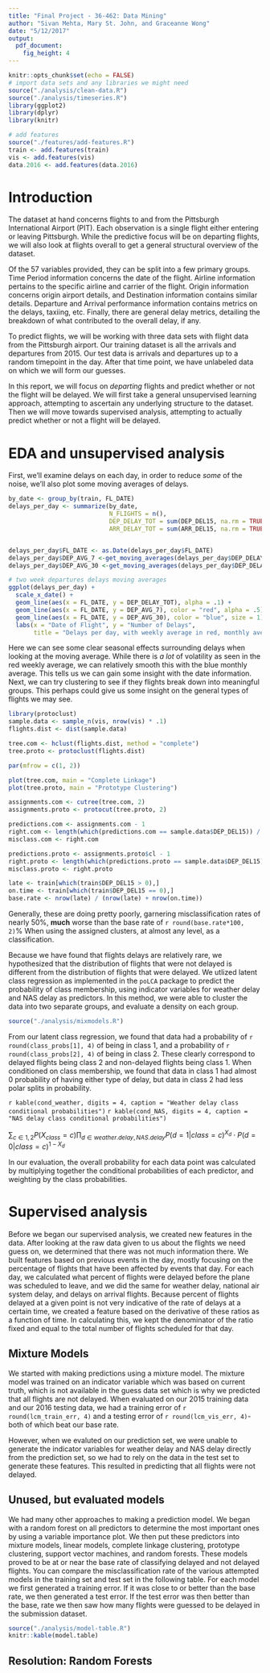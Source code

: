 ```yaml
---
title: "Final Project - 36-462: Data Mining"
author: "Sivan Mehta, Mary St. John, and Graceanne Wong"
date: "5/12/2017"
output:
  pdf_document:
    fig_height: 4
---
```


```r
knitr::opts_chunk$set(echo = FALSE)
# import data sets and any libraries we might need
source("./analysis/clean-data.R")
source("./analysis/timeseries.R")
library(ggplot2)
library(dplyr)
library(knitr)

# add features
source("./features/add-features.R")
train <- add.features(train)
vis <- add.features(vis)
data.2016 <- add.features(data.2016)
```

# Introduction

The dataset at hand concerns flights to and from the Pittsburgh International Airport (PIT). Each observation is a single flight either entering or leaving Pittsburgh. While the predictive focus will be on departing flights, we will also look at flights overall to get a general structural overview of the dataset.

Of the 57 variables provided, they can be split into a few primary groups. Time Period information concerns the date of the flight. Airline information pertains to the specific airline and carrier of the flight. Origin information concerns origin airport details, and Destination information contains similar details. Departure and Arrival performance information contains metrics on the delays, taxiing, etc. Finally, there are general delay metrics, detailing the breakdown of what contributed to the overall delay, if any.

To predict flights, we will be working with three data sets with flight data from the Pittsburgh airport. Our training dataset is all the arrivals and departures from 2015. Our test data is arrivals and departures up to a random timepoint in the day. After that time point, we have unlabeled data on which we will form our guesses.

In this report, we will focus on *departing* flights and predict whether or not the flight will be delayed. We will first take a general unsupervised learning approach, attempting to ascertain any underlying structure to the dataset. Then we will move towards supervised analysis, attempting to actually predict whether or not a flight will be delayed.

# EDA and unsupervised analysis

First, we'll examine delays on each day, in order to reduce *some* of the noise, we'll also plot some moving averages of delays.

```r
by_date <- group_by(train, FL_DATE)
delays_per_day <- summarize(by_date,
                            N_FLIGHTS = n(),
                            DEP_DELAY_TOT = sum(DEP_DEL15, na.rm = TRUE),
                            ARR_DELAY_TOT = sum(ARR_DEL15, na.rm = TRUE))


delays_per_day$FL_DATE <- as.Date(delays_per_day$FL_DATE)
delays_per_day$DEP_AVG_7 <-get_moving_averages(delays_per_day$DEP_DELAY_TOT, 7)
delays_per_day$DEP_AVG_30 <-get_moving_averages(delays_per_day$DEP_DELAY_TOT, 30)

# two week departures delays moving averages
ggplot(delays_per_day) +
  scale_x_date() +
  geom_line(aes(x = FL_DATE, y = DEP_DELAY_TOT), alpha = .1) +
  geom_line(aes(x = FL_DATE, y = DEP_AVG_7), color = "red", alpha = .5) +
  geom_line(aes(x = FL_DATE, y = DEP_AVG_30), color = "blue", size = 1) +
  labs(x = "Date of Flight", y = "Number of Delays",
       title = "Delays per day, with weekly average in red, monthly average in blue")
```

Here we can see some clear seasonal effects surrounding delays when looking at the moving average. While there is *a lot* of volatility as seen in the red weekly average, we can relatively smooth this with the blue monthly average. This tells us we can gain some insight with the date information. Next, we can try clustering to see if they flights break down into meaningful groups. This perhaps could give us some insight on the general types of flights we may see.

```r
library(protoclust)
sample.data <- sample_n(vis, nrow(vis) * .1)
flights.dist <- dist(sample.data)

tree.com <- hclust(flights.dist, method = "complete")
tree.proto <- protoclust(flights.dist)

par(mfrow = c(1, 2))

plot(tree.com, main = "Complete Linkage")
plot(tree.proto, main = "Prototype Clustering")

assignments.com <- cutree(tree.com, 2)
assignments.proto <- protocut(tree.proto, 2)

predictions.com <- assignments.com - 1
right.com <- length(which(predictions.com == sample.data$DEP_DEL15)) / nrow(sample.data)
misclass.com <- right.com

predictions.proto <- assignments.proto$cl - 1
right.proto <- length(which(predictions.proto == sample.data$DEP_DEL15)) / nrow(sample.data)
misclass.proto <- right.proto

late <- train[which(train$DEP_DEL15 > 0),]
on.time <- train[which(train$DEP_DEL15 == 0),]
base.rate <- nrow(late) / (nrow(late) + nrow(on.time))
```

Generally, these are doing pretty poorly, garnering misclassification rates of nearly 50%, **much** worse than the base rate of `r round(base.rate*100, 2)`% When using the assigned clusters, at almost any level, as a classification.

Because we have found that flights delays are relatively rare, we hypothesized that the distribution of flights that were not delayed is different from the distribution of flights that were delayed. We utlized latent class regression as implemented in the `poLCA` package to predict the probability of class membership, using indicator variables for weather delay and NAS delay as predictors. In this method, we were able to cluster the data into two separate groups, and evaluate a density on each group. 

```r
source("./analysis/mixmodels.R")
```

From our latent class regression, we found that data had a probability of `r round(class_probs[1], 4)` of being in class 1, and a probability of `r round(class_probs[2], 4)` of being in class 2. These clearly correspond to delayed flights being class 2 and non-delayed flights being class 1. 
When conditioned on class membership, we found that data in class 1 had almost 0 probability of having either type of delay, but data in class 2 had less polar splits in probability. 

`r kable(cond_weather, digits = 4, caption = "Weather delay class conditional probabilities")`
`r kable(cond_NAS, digits = 4, caption = "NAS delay class conditional probabilities")`

$\sum_{c \in 1, 2} P(X_{class} = c) \prod_{d \in {weather.delay, NAS.delay}} P(d=1 | class = c)^{X_d} \cdot P(d = 0 | class = c)^{1 - X_d}$

In our evaluation, the overall probability for each data point was calculated by multiplying together the conditional probabilities of each predictor, and weighting by the class probabilities. 

# Supervised analysis

Before we began our supervised analysis, we created new features in the data. After looking at the raw data given to us about the flights we need guess on, we determined that there was not much information there. We built features based on previous events in the day, mostly focusing on the percentage of flights that have been affected by events that day. For each day, we calculated what percent of flights were delayed before the plane was scheduled to leave, and we did the same for weather delay, national air system delay, and delays on arrival flights. Because percent of flights delayed at a given point is not very indicative of the rate of delays at a certain time, we created a feature based on the derivative of these ratios as a function of time. In calculating this, we kept the denominator of the ratio fixed and equal to the total number of flights scheduled for that day.

## Mixture Models

We started with making predictions using a mixture model. The mixture model was trained on an indicator variable which was based on current truth, which is not available in the guess data set which is why we predicted that all flights are not delayed. When evaluated on our 2015 training data and our 2016 testing data, we had a training error of `r round(lcm_train_err, 4)` and a testing error of `r round(lcm_vis_err, 4)`- both of which beat our base rate.

However, when we evaluted on our prediction set, we were unable to generate the indicator variables for weather delay and NAS delay directly from the prediction set, so we had to rely on the data in the test set to generate these features. This resulted in predicting that all flights were not delayed.

## Unused, but evaluated models 

We had many other approaches to making a prediction model. We began with a random forest on all predictors to determine the most important ones by using a variable importance plot. We then put these predictors into mixture models, linear models, complete linkage clustering, prototype clustering, support vector machines, and random forests. These models proved to be at or near the base rate of classifying delayed and not delayed flights. You can compare the misclassification rate of the various attempted models in the training set and test set in the following table. For each model we first generated a training error. If it was close to or better than the base rate, we then generated a test error. If the test error was then better than the base, rate we then saw how many flights were guessed to be delayed in the submission dataset.

```r
source("./analysis/model-table.R")
knitr::kable(model.table)
```

## Resolution: Random Forests
